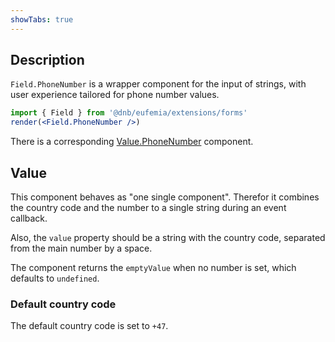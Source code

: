 ```yaml
---
showTabs: true
---
```


## Description

`Field.PhoneNumber` is a wrapper component for the input of strings, with user experience tailored for phone number values.

```jsx
import { Field } from '@dnb/eufemia/extensions/forms'
render(<Field.PhoneNumber />)
```

There is a corresponding [Value.PhoneNumber](/uilib/extensions/forms/create-component/Value/PhoneNumber) component.

## Value

This component behaves as "one single component". Therefor it combines the country code and the number to a single string during an event callback.

Also, the `value` property should be a string with the country code, separated from the main number by a space.

The component returns the `emptyValue` when no number is set, which defaults to `undefined`.

### Default country code

The default country code is set to `+47`.
